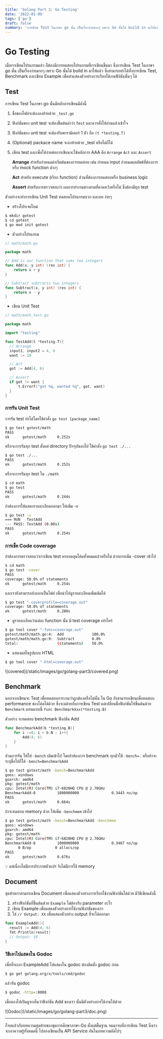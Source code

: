 ```yaml
---
title: 'Golang Part 3: Go Testing'
date: '2022-01-09'
tags: ['go']
draft: false
summary: 'การเขียน Test ในภาษา go นั้น เป็นเรื่องง่ายมากๆ เพราะ Go นั้นได้ build in มาให้แล้ว ซึ่งสามารถทำได้ทั้งการเขียน Test, Benchmark และเขียน Example'
---
```


# Go Testing

เมื่อเราเขียนโปรแกรมแล้ว ก็ต้องมีการทดสอบโปรแกรมที่เราเขียนขึ้นมา ซึ่งการเขียน Test ในภาษา go นั้น เป็นเรื่องง่ายมากๆ เพราะ Go นั้นได้ build in มาให้แล้ว ซึ่งสามารถทำได้ทั้งการเขียน Test, Benchmark และเขียน Example เพื่อทำแสดงตัวอย่างการเรียกใช้งานฟัง์ชันนั้นๆ ได้

## Test

การเขียน Test ในภาษา go นั้นมีหลักการเขียนมีดังนี้

1. ชื่อของไฟล์จะต้องลงท้ายด้วย `_test.go`
2. ฟังก์ชันของ unit test จะต้องขึ้นต้นคำว่า `Test` และควรตั้งให้อ่านแล้วเข้าใจ
3. ฟังก์ชันของ unit test จะต้องรับพารามิเตอร์ 1 ตัว คือ `(t *testing.T)`
4. (Optional) packace name จะลงท้ายด้วย \_test หรือไม่ก็ได้
5. เขียน test และเพื่อให้ง่ายต่อการเขียนจะใช้หลักการ AAA คือ `Arrange` `Act` และ `Assert`

   **Arrange** สำหรับกำหนดค่าเริ่มต้นของการทดสอบ เช่น กำหนด input กำหนดผลลัพธ์ที่ต้องการ หรือ mock function ต่างๆ

   **Act** สำหรับ execute (เรียก function) ส่วนที่ต้องการทดสอบหรือ business logic

   **Assert** สำหรับการตรวจสอบว่า ผลการทำงานตรงตามที่คาดหวังหรือไม่ ซึ่งต้องมีทุก test

ตัวอย่างจะทำการเขียน Unit Test ทดสอบโปรแกรมบวก และลบ ง่ายๆ

- สร้างโปรเจคใหม่

```bash
$ mkdir gotest
$ cd gotest
$ go mod init gotest
```

- ตัวอย่างโปรแกรม

```go
// math/math.go

package math

// Add is our function that sums two integers
func Add(x, y int) (res int) {
	return x + y
}

// Subtract subtracts two integers
func Subtract(x, y int) (res int) {
	return x - y
}
```

- เขียน Unit Test

```go
// math/math_test.go

package math

import "testing"

func TestAdd(t *testing.T){
  // Arrange
  input1, input2 = 4, 6
  want := 10

  // Act
  got := Add(4, 6)

  // Assert
  if got != want {
      t.Errorf("got %q, wanted %q", got, want)
  }
}
```

### การรัน Unit Test

การรัน test ทำได้โดยใช้คำสั่ง `go test [package_name]`

```bash
$ go test gotest/math
PASS
ok      gotest/math     0.252s
```

หรือจะการรันทุก test ตั้งแต่ directory ปัจจุบันลงไป ใช้คำสั่ง `go test ./...`

```bash
$ go test ./...
PASS
ok      gotest/math     0.252s
```

หรือจะการรันทุก test ใน `./math`

```bash
$ cd math
$ go test
PASS
ok      gotest/math     0.244s
```

ถ้าต้องการให้แสดงรายละเอียดออกมา ให้เพิ่ม -v

```bash
$ go test -v
=== RUN   TestAdd
--- PASS: TestAdd (0.00s)
PASS
ok      gotest/math     0.254s
```

### การเช็ค **Code coverage**

ถ้าต้องการตรวจสอบว่าเราเขียน test ครอบคลุมโค้ดทั้งหมดแล้วหรือไม่ ด้วยการเพิ่ม -cover เข้าไป

```bash
$ cd math
$ go test -cover
PASS
coverage: 50.0% of statements
ok      gotest/math     0.254s
```

และเรายังสามารถส่งออกเป็นไฟล์ เพื่อนำไปดูรายละเอียดเพิ่มเติมได้

```bash
$ go test "-coverprofile=coverage.out"
coverage: 50.0% of statements
ok      gotest/math     0.280s
```

- ดูรายละเอียดว่าแต่ละ function นั้น มี test coverage เท่าไหร่

```bash
$ go tool cover "-func=coverage.out"
gotest/math/math.go:4:  Add             100.0%
gotest/math/math.go:9:  Subtract        0.0%
total:                  (statements)    50.0%
```

- แสดงผลในรูปแบบ HTML

```bash
$ go tool cover "-html=coverage.out"
```

<div className="flex justify-center">
  <div>![covered](/static/images/go/golang-part3/covered.png)</div>
</div>

## Benchmark

นอกจากเขียนจะ Test เพื่อทดสอบการงานว่าถูกต้องหรือไม่นั้น ใน Go ยังสามารถเขียนเพื่อทดสอบ performance ของโค้ดได้ด้วย ซึ่งจะคล้ายกับการเขียน Test แค่เปลี่ยนชื่อฟังก์ชันให้ขึ้นต้นด้วย `Benchmark` แทนแบบนี้ `func BenchmarkXxx(*testing.B)`

ตัวอย่าง จะทดสอบ benchmark ฟังก์ชัน Add

```go
func BenchmarkAdd(b *testing.B){
    for i :=0; i < b.N ; i++{
        Add(4, 6)
    }
}
```

ส่วนการรัน ให้ใส่ `-bench` เติมเข้าไป โดยถ้าต้องการ benchmark ทุกตัวใช้ `-bench=.` หรือถ้าจะระบุชื่อไปก็ได้ `-bench=BenchmarkAdd`

```bash
$ go test gotest/math -bench=BenchmarkAdd
goos: windows
goarch: amd64
pkg: gotest/math
cpu: Intel(R) Core(TM) i7-6820HQ CPU @ 2.70GHz
BenchmarkAdd-8          1000000000               0.3443 ns/op
PASS
ok      gotest/math     0.664s
```

ถ้าจะทดสอบ memory ด้วย ให้เพิ่ม `-benchmem` เข้าไป

```bash
$ go test gotest/math -bench=BenchmarkAdd -benchmem
goos: windows
goarch: amd64
pkg: gotest/math
cpu: Intel(R) Core(TM) i7-6820HQ CPU @ 2.70GHz
BenchmarkAdd-8          1000000000               0.3467 ns/op
      0 B/op           0 allocs/op
PASS
ok      gotest/math     0.676s
```

<aside>
💡 แต่เนื่องไม่มีการประกาศตัวแปร จึงไม่มีการใช้ memory

</aside>

## Document

สุดท้ายเราสามารถเขียน Document เพื่อแสดงตัวอย่างการเรียกใช้งานฟังก์ชันได้ด้วย มีวิธีเขียนดังนี้

1. สร้างฟังก์ชันที่ขึ้นต้นด้วย `Example` ไม่ต้องรับ parameter อะไร
2. เขียน Example เพื่อแสดงตัวอย่างการใช้งานฟังก์ชันของเรา
3. ใส่ `// Output: XX` เพื่อแสดงตัวอย่าง output ที่จะได้ออกมา

```go
func ExampleAdd(){
  result := Add(4, 6)
  fmt.Println(result)
  // Output: 10
}
```

### วิธีเอาไปแสดงใน Godoc

เพื่อที่จะเอา ExampleAdd ไปแสดงใน godoc ต้องติดตั้ง godoc ก่อน

```bash
$ go get golang.org/x/tools/cmd/godoc
```

แล้วรัน godoc

```bash
$ godoc -http=:8000
```

เมื่อลองไปเปิดดูจะเห็นว่าฟังก์ชัน Add ของเรา นั้นมีตัวอย่างการใช้งานให้ด้วย

<div className="flex justify-center">
  <div>![Godoc](/static/images/go/golang-part3/doc.png)</div>
</div>

---

ก็จบแล้วกับบทความสุดท้ายของชุดการศึกษาภาษา Go ตั้งแต่พื้นฐาน จนมาจบที่การเขียน Test ซึ่งเราจะเอาความรู้ทั้งหมดนี้ ไปลองเขียนเป็น API Service กันในบทความถัดไปๆ

